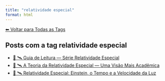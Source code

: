 ```yaml
---
title: "relatividade especial"
format: html
---
```


[⬅ Voltar para Todas as Tags](../tags.qmd)

## Posts com a tag **relatividade especial**

- [🧭 🛰️ Guia de Leitura — Série Relatividade Especial](/posts/fisica/guia-relatividade-especial.html)
- [📘 🛰️ A Teoria da Relatividade Especial — Uma Visão Mais Acadêmica](/posts/fisica/relatividade-especial-academico.html)
- [📘 🛰️ Relatividade Especial: Einstein, o Tempo e a Velocidade da Luz](/posts/fisica/relatividade-especial.html)
